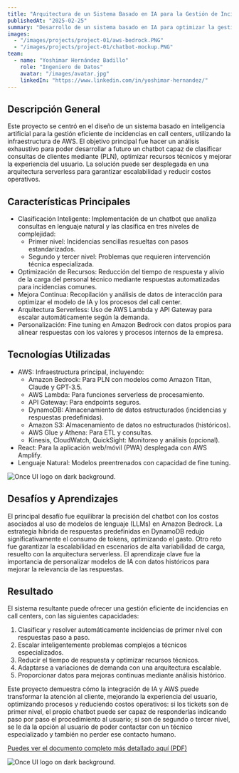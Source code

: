 ```yaml
---
title: "Arquitectura de un Sistema Basado en IA para la Gestión de Incidencias en Call Centers con AWS"
publishedAt: "2025-02-25"
summary: "Desarrollo de un sistema basado en IA para optimizar la gestión de incidencias en call centers utilizando AWS, con un chatbot inteligente y arquitectura serverless."
images:
  - "/images/projects/project-01/aws-bedrock.PNG"
  - "/images/projects/project-01/chatbot-mockup.PNG"
team:
  - name: "Yoshimar Hernández Badillo"
    role: "Ingeniero de Datos"
    avatar: "/images/avatar.jpg"
    linkedIn: "https://www.linkedin.com/in/yoshimar-hernandez/"
---
```


## Descripción General

Este proyecto se centró en el diseño de un sistema basado en inteligencia artificial para la gestión eficiente de incidencias en call centers, 
utilizando la infraestructura de AWS. El objetivo principal fue hacer un análisis exhaustivo para poder desarrollar a futuro un chatbot capaz 
de clasificar consultas de clientes mediante (PLN), optimizar recursos técnicos y mejorar la experiencia del usuario. La solución puede ser 
desplegada en una arquitectura serverless para garantizar escalabilidad y reducir costos operativos.

## Características Principales

- Clasificación Inteligente: Implementación de un chatbot que analiza consultas en lenguaje natural y las clasifica en tres niveles de complejidad:
  - Primer nivel: Incidencias sencillas resueltas con pasos estandarizados.
  - Segundo y tercer nivel: Problemas que requieren intervención técnica especializada.
- Optimización de Recursos: Reducción del tiempo de respuesta y alivio de la carga del personal técnico mediante respuestas automatizadas para incidencias comunes.
- Mejora Continua: Recopilación y análisis de datos de interacción para optimizar el modelo de IA y los procesos del call center.
- Arquitectura Serverless: Uso de AWS Lambda y API Gateway para escalar automáticamente según la demanda.
- Personalización: Fine tuning en Amazon Bedrock con datos propios para alinear respuestas con los valores y procesos internos de la empresa.

## Tecnologías Utilizadas

- AWS: Infraestructura principal, incluyendo:
  - Amazon Bedrock: Para PLN con modelos como Amazon Titan, Claude y GPT-3.5.
  - AWS Lambda: Para funciones serverless de procesamiento.
  - API Gateway: Para endpoints seguros.
  - DynamoDB: Almacenamiento de datos estructurados (incidencias y respuestas predefinidas).
  - Amazon S3: Almacenamiento de datos no estructurados (históricos).
  - AWS Glue y Athena: Para ETL y consultas.
  - Kinesis, CloudWatch, QuickSight: Monitoreo y análisis (opcional).
- React: Para la aplicación web/móvil (PWA) desplegada con AWS Amplify.
- Lenguaje Natural: Modelos preentrenados con capacidad de fine tuning.

![Once UI logo on dark background.](/images/projects/project-01/diagrama-aws.jpg)

## Desafíos y Aprendizajes

El principal desafío fue equilibrar la precisión del chatbot con los costos asociados al uso de 
modelos de lenguaje (LLMs) en Amazon Bedrock. La estrategia híbrida de respuestas predefinidas en 
DynamoDB redujo significativamente el consumo de tokens, optimizando el gasto. Otro reto fue garantizar 
la escalabilidad en escenarios de alta variabilidad de carga, resuelto con la arquitectura serverless. 
El aprendizaje clave fue la importancia de personalizar modelos de IA con datos históricos para mejorar 
la relevancia de las respuestas.

## Resultado

El sistema resultante puede ofrecer una gestión eficiente de incidencias en call centers, con las siguientes capacidades:

1. Clasificar y resolver automáticamente incidencias de primer nivel con respuestas paso a paso.
2. Escalar inteligentemente problemas complejos a técnicos especializados.
3. Reducir el tiempo de respuesta y optimizar recursos técnicos.
4. Adaptarse a variaciones de demanda con una arquitectura escalable.
5. Proporcionar datos para mejoras continuas mediante análisis histórico.

Este proyecto demuestra cómo la integración de IA y AWS puede transformar la atención al cliente, mejorando la experiencia del usuario, 
optimizando procesos y reduciendo costos operativos: si los tickets son de primer nivel, el propio 
chatbot puede ser capaz de responderlas indicando paso por paso el procedimiento al usuario; si 
son de segundo o tercer nivel, se le da la opción al usuario de poder contactar con un técnico 
especializado y también no perder ese contacto humano.

<a href="/documents/chatbot_documento.pdf" target="_blank" rel="noopener noreferrer">
  Puedes ver el documento completo más detallado aquí (PDF)
</a>

![Once UI logo on dark background.](/images/projects/project-01/chatbot-mockup.PNG)
